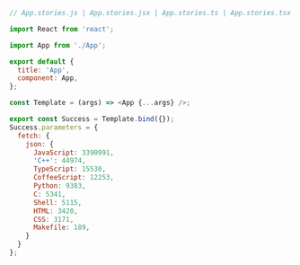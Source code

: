 ```js
// App.stories.js | App.stories.jsx | App.stories.ts | App.stories.tsx

import React from 'react';

import App from './App';

export default {
  title: 'App',
  component: App,
};

const Template = (args) => <App {...args} />;

export const Success = Template.bind({});
Success.parameters = {
  fetch: {
    json: {
      JavaScript: 3390991,
      'C++': 44974,
      TypeScript: 15530,
      CoffeeScript: 12253,
      Python: 9383,
      C: 5341,
      Shell: 5115,
      HTML: 3420,
      CSS: 3171,
      Makefile: 189,
    }
  }
};
```
